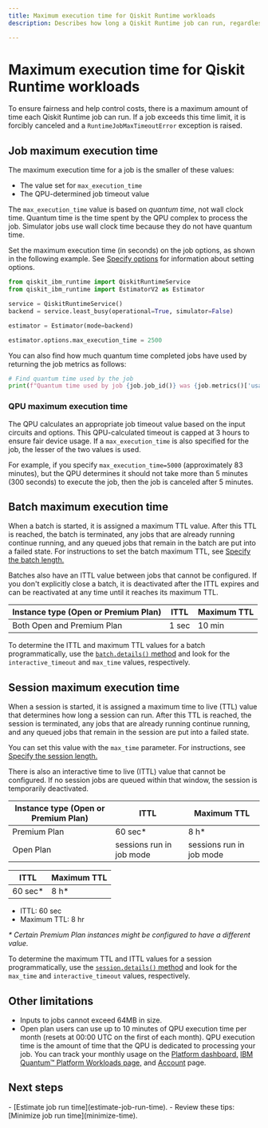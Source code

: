 ```yaml
---
title: Maximum execution time for Qiskit Runtime workloads
description: Describes how long a Qiskit Runtime job can run, regardless of what execution mode is used.

---
```


# Maximum execution time for Qiskit Runtime workloads

To ensure fairness and help control costs, there is a maximum amount of time each Qiskit Runtime job can run. If a job exceeds this time limit, it is forcibly canceled and a `RuntimeJobMaxTimeoutError` exception is raised.

<span id="max-job"></span>
## Job maximum execution time

The maximum execution time for a job is the smaller of these values:

- The value set for `max_execution_time`
- The QPU-determined job timeout value

The `max_execution_time` value is based on _quantum time_, not wall clock time. Quantum time is the time spent by the QPU complex to process the job. Simulator jobs use wall clock time because they do not have quantum time.

Set the maximum execution time (in seconds) on the job options, as shown in the following example.  See [Specify options](/guides/specify-runtime-options) for information about setting options.

```python
from qiskit_ibm_runtime import QiskitRuntimeService
from qiskit_ibm_runtime import EstimatorV2 as Estimator

service = QiskitRuntimeService()
backend = service.least_busy(operational=True, simulator=False)

estimator = Estimator(mode=backend)

estimator.options.max_execution_time = 2500
```

You can also find how much quantum time completed jobs have used by returning the job metrics as follows:

```python
# Find quantum time used by the job
print(f"Quantum time used by job {job.job_id()} was {job.metrics()['usage']['quantum_seconds']} seconds")
```

<span id="max-QPU"></span>
### QPU maximum execution time

The QPU calculates an appropriate job timeout value based on the input circuits and options. This QPU-calculated timeout is capped at 3 hours to ensure fair device usage. If a `max_execution_time` is also specified for the job, the lesser of the two values is used.

For example, if you specify `max_execution_time=5000` (approximately 83 minutes), but the QPU determines it should not take more than 5 minutes (300 seconds) to execute the job, then the job is canceled after 5 minutes.

<span id="batch-max-time"></span>
## Batch maximum execution time

When a batch is started, it is assigned a maximum TTL value. After this TTL is reached, the batch is terminated, any jobs that are already running continue running, and any queued jobs that remain in the batch are put into a failed state. For instructions to set the batch maximum TTL, see [Specify the batch length.](./run-jobs-batch#specify-batch-length)

Batches also have an ITTL value between jobs that cannot be configured. If you don't explicitly close a batch, it is deactivated after the ITTL expires and can be reactivated at any time until it reaches its  maximum TTL.

| Instance type (Open or Premium Plan) | ITTL | Maximum TTL |
| --- | --- | --- |
| Both Open and Premium Plan | 1 sec | 10 min |

To determine the ITTL and maximum TTL values for a batch programmatically, use the [`batch.details()`  method](run-jobs-batch#batch-details) and look for the `interactive_timeout` and `max_time` values, respectively.

<span id="session-max-time"></span>
## Session maximum execution time

When a session is started, it is assigned a maximum time to live (TTL) value that determines how long a session can run. After this TTL is reached, the session is terminated, any jobs that are already running continue running, and any queued jobs that remain in the session are put into a failed state.

You can set this value with the `max_time` parameter. For instructions, see [Specify the session length.](./run-jobs-session#specify-length)

There is also an interactive time to live (ITTL) value that cannot be configured.  If no session jobs are queued within that window, the session is temporarily deactivated.

| Instance type (Open or Premium Plan) | ITTL | Maximum TTL |
| --- | --- | --- |
| Premium Plan | 60 sec* | 8 h* |
| Open Plan | sessions run in job mode | sessions run in job mode |

| ITTL | Maximum TTL |
| --- | --- |
| 60 sec* | 8 h* |

- ITTL: 60 sec
- Maximum TTL: 8 hr


*\* Certain Premium Plan instances might be configured to have a different value.*

To determine the maximum TTL and ITTL values for a session programmatically, use the [`session.details()` method](run-jobs-session#session-details) and look for the `max_time` and  `interactive_timeout` values, respectively.

## Other limitations

*   Inputs to jobs cannot exceed 64MB in size.
*   Open plan users can use up to 10 minutes of QPU execution time per month (resets at 00:00 UTC on the first of each month). QPU execution time is the amount of time that the QPU is dedicated to processing your job. You can track your monthly usage on the [Platform dashboard,](https://quantum.ibm.com/)  [IBM Quantum&trade; Platform Workloads page,](https://quantum.ibm.com/workloads) and [Account](https://quantum.ibm.com/account) page.

## Next steps

<Admonition type="tip" title="Recommendations">
    - [Estimate job run time](estimate-job-run-time).
    - Review these tips: [Minimize job run time](minimize-time).
</Admonition>